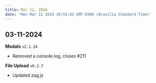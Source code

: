 ```yaml
---
title: Mar 11, 2024
date: 'Mon Mar 11 2024 10:55:43 GMT-0300 (Brasilia Standard Time)'
---
```


## 03-11-2024

**Modals** `v2.1.24`

- Removed a console.log, closes #211

**File Upload** `v0.2.7`

- Updated zag.js
